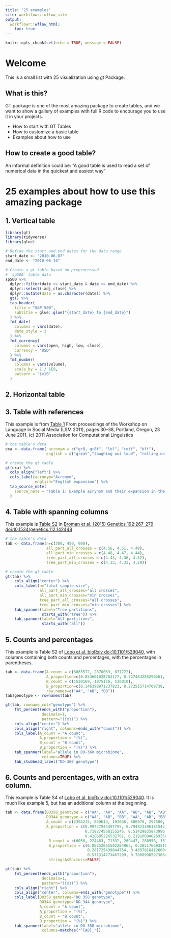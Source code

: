 ```yaml
---
title: "25 examples"
site: workflowr::wflow_site
output:
  workflowr::wflow_html:
    toc: true
---
```

```r
knitr::opts_chunk$set(echo = TRUE, message = FALSE)
```


# Welcome 
This is a small list with 25 visualization using gt Package.  

## What is this?  

GT package is one of the most amazing package to create tables, and we want to show a gallery of examples with full R code to encourage you to use it in your projects.

* How to start with GT Tables
* How to customize a basic table
* Examples about how to use


## How to create a good table?
An informal definition could be: "A good table is used to read a set of numerical data in the quickest and easiest way"


# 25 examples about how to use this amazing package

## 1. Vertical table
```r
library(gt)
library(tidyverse)
library(glue)

# Define the start and end dates for the data range
start_date <- "2010-06-07"
end_date <- "2010-06-14"

# Create a gt table based on preprocessed
# `sp500` table data
sp500 %>%
  dplyr::filter(date >= start_date & date <= end_date) %>%
  dplyr::select(-adj_close) %>%
  dplyr::mutate(date = as.character(date)) %>%
  gt() %>%
  tab_header(
    title = "S&P 500",
    subtitle = glue::glue("{start_date} to {end_date}")
  ) %>%
  fmt_date(
    columns = vars(date),
    date_style = 3
  ) %>%
  fmt_currency(
    columns = vars(open, high, low, close),
    currency = "USD"
  ) %>%
  fmt_number(
    columns = vars(volume),
    scale_by = 1 / 1E9,
    pattern = "{x}B"
  )
```

## 2. Horizontal table

## 3. Table with references 
This example is from [Table
1](http://www.aclweb.org/anthology/W11-0705)
From proceedings of the Workshop on Language in Social Media (LSM 2011), pages 30–38, Portland, Oregon, 23 June 2011. (c) 2011 Association for Computational Linguistics

```r
# the table's data
exa <- data.frame( acronym = c("gr8, gr8t", "lol", "rotf", "bff"),
                  english = c("great","laughing out loud", "rolling on the floor", "best friend forever"))

# create the gt table
gt(exa) %>%
  cols_align("left") %>%
  cols_label(acronym="Acronym",
             english="English expansion") %>%
  tab_source_note(
    source_note = "Table 1: Example acrynom and their expansion in the acronym dictionary."
  ) 

```

## 4. Table with spanning columns

This example is [Table
S2](http://www.genetics.org/content/genetics/suppl/2012/06/28/genetics.112.142448.DC1/TableS2.pdf)
in [Broman et al. (2015) Genetics 192:267-279
doi:10.1534/genetics.112.142448](https://doi.org/10.1534/genetics.112.142448)

```r
# the table's data
tab <- data.frame(n=c(300, 450, 600),
                  all_part_all_crosses = c(4.56, 4.51, 4.49),
                  all_part_min_crosses = c(4.48, 4.47, 4.44),
                  tree_part_all_crosses = c(4.43, 4.36, 4.32),
                  tree_part_min_crosses = c(4.33, 4.33, 4.29))

# create the gt table
gt(tab) %>%
    cols_align("center") %>%
    cols_label(n="total sample size",
               all_part_all_crosses="all crosses",
               all_part_min_crosses="min crosses",
               tree_part_all_crosses="all crosses",
               tree_part_min_crosses="min crosses") %>%
    tab_spanner(label="Tree partitions",
                starts_with("tree")) %>%
    tab_spanner(label="All partitions",
                starts_with("all"))
```


## 5. Counts and percentages

This example is Table S2 of [Lobo et al. bioRxiv
doi:10.1101/529040](https://doi.org/10.1101/529040), with columns
containing both counts and percentages, with the percentages in
parentheses.

```r
tab <- data.frame(A_count = c(8863572, 2870063, 671722),
                  A_proportion=c(0.853601028762177, 0.727484285290261, 0.556184650236973),
                  B_count = c(1520169, 1075126, 536010),
                  B_proportion=c(0.146398971237823, 0.272515714709739, 0.443815349763027),
                  row.names=c("AA", "AB", "BB"))
tab$genotype <- rownames(tab)

gt(tab, rowname_col="genotype") %>%
    fmt_percent(ends_with("proportion"),
                decimals=1,
                pattern="({x})") %>%
    cols_align("center") %>%
    cols_align("right", columns=ends_with("count")) %>%
    cols_label(A_count = "A count",
               A_proportion = "(%)",
               B_count = "B count",
               B_proportion = "(%)") %>%
    tab_spanner(label="allele in DO-360 microbiome",
                columns=TRUE) %>%
    tab_stubhead_label("DO-360 genotype")
```

## 6. Counts and percentages, with an extra column.

This example is Table S4 of [Lobo et al. bioRxiv
doi:10.1101/529040](https://doi.org/10.1101/529040).
It is much like example 5, but has an additional column at the beginning.

```r
tab <- data.frame(DO358_genotype = c("AA", "AA", "AA", "AB", "AB", "AB", "BB", "BB", "BB"),
                  DO344_genotype = c("AA", "AB", "BB", "AA", "AB", "BB", "AA", "AB", "BB"),
                  A_count = c(2394215, 869613, 103036, 686970, 297500, 55982, 73727, 47000, 542),
                  A_proportion = c(0.99747944497795, 0.794823306181542, 0.590911176362635,
                                   0.718274560155246, 0.51429835873996, 0.299220173924198,
                                   0.428685226532701, 0.219100940269354, 0.00457986885689177),
                   B_count = c(6050, 224483, 71332, 269447, 280958, 131111, 98257, 167513, 117802),
                   B_proportion = c(0.00252055502204965, 0.205176693818458, 0.409088823637365,
                                    0.281725439844754, 0.48570164126004, 0.700779826075802,
                                    0.571314773467299, 0.780899059730646, 0.995420131143108),
                   stringsAsFactors=FALSE)

gt(tab) %>%
    fmt_percent(ends_with("proportion"),
                decimals=1,
                pattern="({x})") %>%
    cols_align("right") %>%
    cols_align("center", columns=ends_with("genotype")) %>%
    cols_label(DO358_genotype="DO 358 genotype",
               DO344_genotype="DO 344 genotype",
               A_count = "A count",
               A_proportion = "(%)",
               B_count = "B count",
               B_proportion = "(%)") %>%
    tab_spanner(label="allele in DO-358 microbiome",
                columns=matches("^[AB]_"))
```
